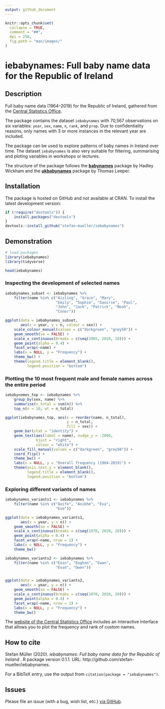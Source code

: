 ```yaml
---
output: github_document
---
```


```r
knitr::opts_chunk$set(
  collapse = TRUE,
  comment = "##",
  dpi = 250,
  fig.path = "man/images/"
)
```

# iebabynames: Full baby name data for the Republic of Ireland 


## Description

Full baby name data (1964–2019) for the Republic of Ireland, gathered from the [Central Statistics Office](https://www.cso.ie/en/interactivezone/visualisationtools/babynamesofireland/).

The package contains the dataset `iebabynames` with 70,567 observations on six variables: `year`, `sex`, `name`, `n`, `rank`, and `prop`. Due to confidentiality reasons, only names with 3 or more instances in the relevant year are included.

The package can be used to explore patterns of baby names in Ireland over time. The dataset `iebabynames` is also very suitable for filtering, summarising and ploting variables in workshops or lectures.

The structure of the package follows the [**babynames**](https://cran.r-project.org/web/packages/babynames/index.html) package by Hadley Wickham and the [**ukbabynames**](https://cran.r-project.org/web/packages/ukbabynames/index.html) package by Thomas Leeper. 


## Installation

The package is hosted on GitHub and not available at CRAN. To install the latest development version:

```r
if (!require("devtools")) {
    install.packages("devtools")
}
devtools::install_github("stefan-mueller/iebabynames") 
```

## Demonstration

```r
# load packages
library(iebabynames)
library(tidyverse)

head(iebabynames)
```


### Inspecting the development of selected names

```r
iebabynames_subset <- iebabynames %>% 
    filter(name %in% c("Aisling", "Grace", "Mary",
                       "Emily", "Sophie", "Saoirse", "Paul",
                       "John", "Jack", "Patrick", "Noah",
                       "Conor"))

ggplot(data = iebabynames_subset,
       aes(x = year, y = n, colour = sex)) +
    scale_colour_manual(values = c("darkgreen", "grey50")) +
    geom_smooth(se = FALSE) +
    scale_x_continuous(breaks = c(seq(1965, 2020, 10))) +
    geom_point(alpha = 0.4) +
    facet_wrap(~name) +
    labs(x = NULL, y = "Frequency") +
    theme_bw() +
    theme(legend.title = element_blank(),
          legend.position = "bottom")
```

### Plotting the 10 most frequent male and female names across the entire period

```r

iebabynames_top <- iebabynames %>% 
    group_by(sex, name) %>% 
    summarise(n_total = sum(n)) %>% 
    top_n(n = 10, wt = n_total)

ggplot(iebabynames_top, aes(x = reorder(name, n_total),
                            y = n_total,
                            fill = sex)) +
    geom_bar(stat = "identity") +
    geom_text(aes(label = name), nudge_y = -2000, 
              hjust = "right",
              colour = "white") +
    scale_fill_manual(values = c("darkgreen", "grey50")) +
    coord_flip() +
    theme_bw() +
    labs(x = NULL, y = "Overall frequency (1964-2019)") +
    theme(axis.text.y = element_blank(),
          legend.title = element_blank(),
          legend.position = "bottom") 
```

### Exploring different variants of names

```r
iebabynames_variants1 <- iebabynames %>% 
    filter(name %in% c("Aoife", "Aoibhe", "Eva",
                       "Eve"))

ggplot(data = iebabynames_variants1,
       aes(x = year, y = n)) +
    geom_smooth(se = FALSE) +
    scale_x_continuous(breaks = c(seq(1970, 2020, 20))) +
    geom_point(alpha = 0.4) +
    facet_wrap(~name, nrow = 1) +
    labs(x = NULL, y = "Frequency") +
    theme_bw()
```


```r
iebabynames_variants2 <- iebabynames %>% 
    filter(name %in% c("Eoin", "Eoghan", "Ewan",
                       "Evan", "Owen"))


ggplot(data = iebabynames_variants2,
       aes(x = year, y = n)) +
    geom_smooth(se = FALSE) +
    scale_x_continuous(breaks = c(seq(1970, 2020, 20))) +
    geom_point(alpha = 0.4) +
    facet_wrap(~name, nrow = 1) +
    labs(x = NULL, y = "Frequency") +
    theme_bw()
```

The [website of the Central Statistics Office](https://www.cso.ie/en/interactivezone/visualisationtools/babynamesofireland/) includes an interactive interface that allows you to plot the frequency and rank of custom names.


## How to cite

Stefan Müller (2020). _iebabynames: Full baby name data for the Republic of Ireland _. R package version 0.1.1. URL: http://github.com/stefan-mueller/iebabynames.

For a BibTeX entry, use the output from `citation(package = "iebabynames")`.

## Issues

Please file an issue (with a bug, wish list, etc.) [via GitHub](https://github.com/stefan-mueller/iebabynames/issues).
